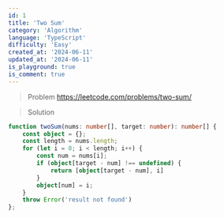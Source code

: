 ```yaml
---
id: 1
title: 'Two Sum'
category: 'Algorithm'
language: 'TypeScript'
difficulty: 'Easy'
created_at: '2024-06-11'
updated_at: '2024-06-11'
is_playground: true
is_comment: true
---
```


> Problem
https://leetcode.com/problems/two-sum/

> Solution

``` typescript
function twoSum(nums: number[], target: number): number[] {
    const object = {};
    const length = nums.length;
    for (let i = 0; i < length; i++) {
        const num = nums[i];
        if (object[target - num] !== undefined) {
            return [object[target - num], i]
        }
        object[num] = i;
    }
    throw Error('result not found')
};
```
